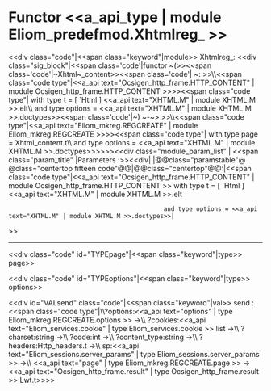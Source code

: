 =Functor <<a_api_type | module Eliom_predefmod.Xhtmlreg_ >> =
<<div class="code"|<<span class="keyword"|module>> Xhtmlreg_: <<div class="sig_block"|<<span class='code'|functor ~(>><<span class='code'|~Xhtml~_content>><<span class='code'| ~: >>\\{{{   }}}<<span class="code type"|<<a_api text="Ocsigen_http_frame.HTTP_CONTENT" | module Ocsigen_http_frame.HTTP_CONTENT >>>><<span class="code type"|{{{  }}} with type t = [ `Html ] <<a_api text="XHTML.M" | module XHTML.M >>.elt\\{{{   }}}                                            and type options = <<a_api text="XHTML.M" | module XHTML.M >>.doctypes>><<span class='code'|~) ~-~> >>\\{{{   }}}<<span class="code type"|<<a_api text="Eliom_mkreg.REGCREATE" | module Eliom_mkreg.REGCREATE >>>><<span class="code type"|{{{  }}} with type page =  Xhtml_content.t\\{{{   }}}                                    and type options = <<a_api text="XHTML.M" | module XHTML.M >>.doctypes>>>>>><<div class="module_param_list" | <<span class="param_title" |Parameters :>><<div|
|@@class="paramstable"@ @class="centertop fifteen code"@@{{{Xhtml_content}}}|@@class="centertop"@@:|<<span class="code type"|<<a_api text="Ocsigen_http_frame.HTTP_CONTENT" | module Ocsigen_http_frame.HTTP_CONTENT >> with type t = [ `Html ] <<a_api text="XHTML.M" | module XHTML.M >>.elt
                                            and type options = <<a_api text="XHTML.M" | module XHTML.M >>.doctypes>>|
>>

----
<<div class="code" id="TYPEpage"|<<span class="keyword"|type>> page>>

<<div class="code" id="TYPEoptions"|<<span class="keyword"|type>> options>>

<<div id="VALsend" class="code"|<<span class="keyword"|val>> send : <<span class="code type"|\\{{{   }}}?options:<<a_api text="options" | type Eliom_mkreg.REGCREATE.options >> ->\\{{{   }}}  ?cookies:<<a_api text="Eliom_services.cookie" | type Eliom_services.cookie >> list ->\\{{{   }}}  ?charset:string ->\\{{{   }}}  ?code:int ->\\{{{   }}}  ?content_type:string ->\\{{{   }}}  ?headers:Http_headers.t ->\\{{{   }}}  sp:<<a_api text="Eliom_sessions.server_params" | type Eliom_sessions.server_params >> ->\\{{{   }}}  <<a_api text="page" | type Eliom_mkreg.REGCREATE.page >> -> <<a_api text="Ocsigen_http_frame.result" | type Ocsigen_http_frame.result >> Lwt.t>>>>